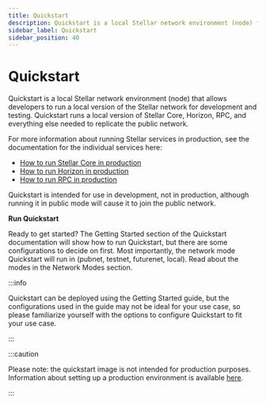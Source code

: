 ```yaml
---
title: Quickstart
description: Quickstart is a local Stellar network environment (node) for development and testing.
sidebar_label: Quickstart
sidebar_position: 40
---
```


# Quickstart

Quickstart is a local Stellar network environment (node) that allows developers to run a local version of the Stellar network for development and testing. Quickstart runs a local version of Stellar Core, Horizon, RPC, and everything else needed to replicate the public network.

For more information about running Stellar services in production, see the documentation for the individual services here:

- [How to run Stellar Core in production](../../validators/README.mdx)
- [How to run Horizon in production](../../data/apis/horizon/admin-guide/overview.mdx)
- [How to run RPC in production](../../data/apis/rpc/admin-guide/README.mdx)

Quickstart is intended for use in development, not in production, although running it in public mode will cause it to join the public network.

**Run Quickstart**

Ready to get started? The Getting Started section of the Quickstart documentation will show how to run Quickstart, but there are some configurations to decide on first. Most importantly, the network mode Quickstart will run in (pubnet, testnet, futurenet, local). Read about the modes in the Network Modes section.

:::info

Quickstart can be deployed using the Getting Started guide, but the configurations used in the guide may not be ideal for your use case, so please familiarize yourself with the options to configure Quickstart to fit your use case.

:::

:::caution

Please note: the quickstart image is not intended for production purposes. Information about setting up a production environment is available [here](../../validators/README.mdx).

:::
